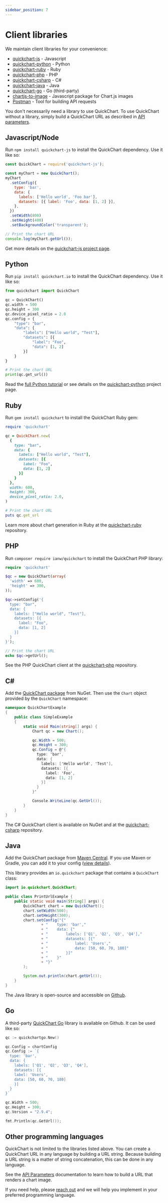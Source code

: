 ```yaml
---
sidebar_position: 7
---
```


# Client libraries

We maintain client libraries for your convenience:

- [quickchart-js](https://github.com/typpo/quickchart-js) - Javascript
- [quickchart-python](https://github.com/typpo/quickchart-python) - Python
- [quickchart-ruby](https://github.com/typpo/quickchart-ruby) - Ruby
- [quickchart-php](https://github.com/typpo/quickchart-php) - PHP
- [quickchart-csharp](https://github.com/typpo/quickchart-csharp) - C#
- [quickchart-java](https://github.com/typpo/quickchart-java) - Java
- [quickchart-go](https://github.com/henomis/quickchart-go) - Go (third-party)
- [chartjs-to-image](https://www.npmjs.com/package/chartjs-to-image) - Javascript package for Chart.js images
- [Postman](https://www.postman.com/speeding-flare-926667/workspace/7385c90d-e985-49fe-8257-90bab6c7823e/request/11849833-67d60b0c-988e-4b1d-baa7-7a95da2aa479) - Tool for building API requests

You don't necessarily need a library to use QuickChart. To use QuickChart without a library, simply build a QuickChart URL as described in [API parameters](/documentation/usage/parameters/).

## Javascript/Node

Run `npm install quickchart-js` to install the QuickChart dependency. Use it like so:

```javascript
const QuickChart = require('quickchart-js');

const myChart = new QuickChart();
myChart
  .setConfig({
    type: 'bar',
    data: {
      labels: ['Hello world', 'Foo bar'],
      datasets: [{ label: 'Foo', data: [1, 2] }],
    },
  })
  .setWidth(800)
  .setHeight(400)
  .setBackgroundColor('transparent');

// Print the chart URL
console.log(myChart.getUrl());
```

Get more details on the [quickchart-js project page](https://github.com/typpo/quickchart-js).

## Python

Run `pip install quickchart.io` to install the QuickChart dependency. Use it like so:

```python
from quickchart import QuickChart

qc = QuickChart()
qc.width = 500
qc.height = 300
qc.device_pixel_ratio = 2.0
qc.config = {
    "type": "bar",
    "data": {
        "labels": ["Hello world", "Test"],
        "datasets": [{
            "label": "Foo",
            "data": [1, 2]
        }]
    }
}

# Print the chart URL
print(qc.get_url())
```

Read the [full Python tutorial](/documentation/python-chart-example/) or see details on the [quickchart-python](https://github.com/typpo/quickchart-python) project page.

## Ruby

Run `gem install quickchart` to install the QuickChart Ruby gem:

```ruby
require 'quickchart'

qc = QuickChart.new(
  {
    type: "bar",
    data: {
      labels: ["Hello world", "Test"],
      datasets: [{
        label: "Foo",
        data: [1, 2]
      }]
    }
  },
  width: 600,
  height: 300,
  device_pixel_ratio: 2.0,
)

# Print the chart URL
puts qc.get_url
```

Learn more about chart generation in Ruby at the [quickchart-ruby](https://github.com/typpo/quickchart-ruby) repository.

## PHP

Run `composer require ianw/quickchart` to install the QuickChart PHP library:

```php
require 'quickchart'

$qc = new QuickChart(array(
  'width' => 600,
  'height' => 300,
));

$qc->setConfig('{
  type: "bar",
  data: {
    labels: ["Hello world", "Test"],
    datasets: [{
      label: "Foo",
      data: [1, 2]
    }]
  }
}');

// Print the chart URL
echo $qc->getUrl();
```

See the PHP QuickChart client at the [quickchart-php](http://github.com/typpo/quickchart-php) repository.

## C#

Add the [QuickChart package](https://www.nuget.org/packages/QuickChart) from NuGet. Then use the `Chart` object provided by the `QuickChart` namespace:

```csharp
namespace QuickChartExample
{
    public class SimpleExample
    {
        static void Main(string[] args) {
            Chart qc = new Chart();

            qc.Width = 500;
            qc.Height = 300;
            qc.Config = @"{
              type: 'bar',
              data: {
                labels: ['Hello world', 'Test'],
                datasets: [{
                  label: 'Foo',
                  data: [1, 2]
                }]
              }
            }"

            Console.WriteLine(qc.GetUrl());
        }
    }
}
```

The C# QuickChart client is available on NuGet and at the [quickchart-csharp](https://github.com/typpo/quickchart-csharp) repository.

## Java

Add the QuickChart package from [Maven Central](https://search.maven.org/search?q=a:QuickChart). If you use Maven or Gradle, you can add it to your config ([view details](https://github.com/typpo/quickchart-java)).

This library provides an `io.quickchart` package that contains a `QuickChart` class:

```java
import io.quickchart.QuickChart;

public class PrintUrlExample {
    public static void main(String[] args) {
        QuickChart chart = new QuickChart();
        chart.setWidth(500);
        chart.setHeight(300);
        chart.setConfig("{"
                + "    type: 'bar',"
                + "    data: {"
                + "        labels: ['Q1', 'Q2', 'Q3', 'Q4'],"
                + "        datasets: [{"
                + "            label: 'Users',"
                + "            data: [50, 60, 70, 180]"
                + "        }]"
                + "    }"
                + "}"
        );

        System.out.println(chart.getUrl());
    }
}
```

The Java library is open-source and accessible on [Github](https://github.com/typpo/quickchart-java).

## Go

A third-party [QuickChart Go](https://github.com/henomis/quickchart-go) library is available on Github. It can be used like so:

```go
qc := quickchartgo.New()

qc.Config = chartConfig
qc.Config := `{
  type: 'bar',
  data: {
    labels: ['Q1', 'Q2', 'Q3', 'Q4'],
    datasets: [{
    label: 'Users',
    data: [50, 60, 70, 180]
    }]
  }
}`

qc.Width = 500;
qc.Height = 300;
qc.Version = "2.9.4";

fmt.Println(qc.GetUrl());
```

## Other programming languages

QuickChart is not limited to the libraries listed above. You can create a QuickChart URL in any language by building a URL string. Because building a URL string is a matter of string concatenation, this can be done in any language.

See the [API Parameters](/documentation/usage/parameters/) documentation to learn how to build a URL that renders a chart image.

If you need help, please [reach out](mailto:support@quickchart.io) and we will help you implement in your preferred programming language.
